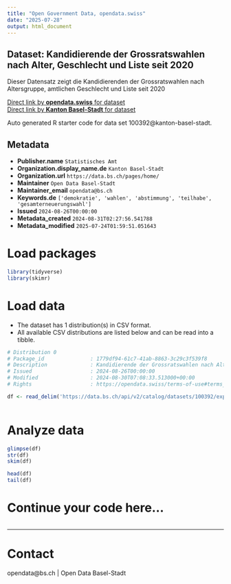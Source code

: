 ```yaml
---
title: "Open Government Data, opendata.swiss"
date: "2025-07-28"
output: html_document
---
```


## Dataset: Kandidierende der Grossratswahlen nach Alter, Geschlecht und Liste seit 2020

Dieser Datensatz zeigt die Kandidierenden der Grossratswahlen nach Altersgruppe, amtlichen Geschlecht und Liste seit 2020

[Direct link by **opendata.swiss** for dataset](https://opendata.swiss/de/dataset/kandidierende-der-grossratswahlen-nach-alter-geschlecht-und-liste-seit-2020)<br>
[Direct link by **Kanton Basel-Stadt** for dataset](https://data.bs.ch/explore/dataset/100392/)

Auto generated R starter code for data set 100392@kanton-basel-stadt.

## Metadata

- **Publisher.name** `Statistisches Amt`
- **Organization.display_name.de** `Kanton Basel-Stadt`
- **Organization.url** `https://data.bs.ch/pages/home/`
- **Maintainer** `Open Data Basel-Stadt`
- **Maintainer_email** `opendata@bs.ch`
- **Keywords.de** `['demokratie', 'wahlen', 'abstimmung', 'teilhabe', 'gesamterneuerungswahl']`
- **Issued** `2024-08-26T00:00:00`
- **Metadata_created** `2024-08-31T02:27:56.541788`
- **Metadata_modified** `2025-07-24T01:59:51.051643`


# Load packages

```r

library(tidyverse)
library(skimr)

```

# Load data

-   The dataset has 1 distribution(s) in CSV format.
-   All available CSV distributions are listed below and can be read into a tibble.

```r

# Distribution 0
# Package_id               : 1779df94-61c7-41ab-8863-3c29c3f539f8
# Description              : Kandidierende der Grossratswahlen nach Alter, Geschlecht und Liste seit 2020 (csv)
# Issued                   : 2024-08-26T00:00:00
# Modified                 : 2024-08-30T07:08:33.513000+00:00
# Rights                   : https://opendata.swiss/terms-of-use#terms_by

df <- read_delim('https://data.bs.ch/api/v2/catalog/datasets/100392/exports/csv?use_labels=true')



```

# Analyze data

```r

glimpse(df)
str(df)
skim(df)

head(df)
tail(df)

```

# Continue your code here...

```r

```

------------------------------------------------------------------------

# Contact

opendata@bs.ch | Open Data Basel-Stadt
